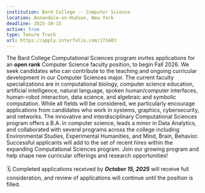 ```yaml
---
institution: Bard College -- Computer Science
location: Annandale-on-Hudson, New York  
deadline: 2025-10-15
active: true
type: Tenure Track
url: https://apply.interfolio.com/173483
---
```


The Bard College Computational Sciences program invites applications for an **open rank** Computer Science faculty position, 
to begin Fall 2026. We seek candidates who can contribute to the teaching and ongoing curricular development in our Computer Sciences major. 
The current faculty specializations are in computational biology, computer science education, artificial intelligence, natural language, 
spoken human/computer interfaces, human-robot interaction, data science, and algebraic and symbolic computation. 
While all fields will be considered, we particularly encourage applications from candidates who work in systems, graphics, cybersecurity, 
and networks. The innovative and interdisciplinary Computational 
Sciences program offers a B.A. in computer science, leads a minor in Data Analytics, and collaborated with several programs across the college 
including Environmental Studies, Experimental Humanities, and Mind, Brain, Behavior. Successful applicants will add to the set of recent hires 
within the expanding Computational Sciences program. Join our growing program and help shape new curricular offerings and research opportunities!
<br><br>
🗓️ Completed applications received by ***October 15, 2025*** will receive full consideration, and review of applications will continue until the position is filled.
